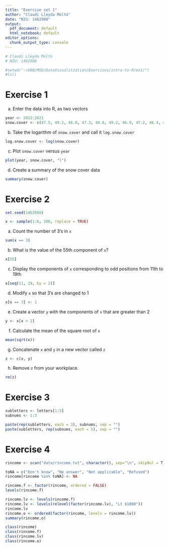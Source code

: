 ```yaml
---
title: "Exercise set 1"
author: "Claudi Lleyda Moltó"
date: "NIU: 1462908"
output:
  pdf_document: default
  html_notebook: default
editor_options:
  chunk_output_type: console
---
```

```r
# Claudi Lleyda Moltó
# NIU: 1462908

#setwd("~/UAB/MSE/DataVisualitzation/Exercises/intro-to-R/ex1/")
#ls()
```

Exercise 1
==========

(a) Enter the data into R, as two vectors

```r
year <- 2012:2021
snow.cover <- c(47.5, 49.2, 46.0, 47.3, 48.8, 49.2, 46.9, 47.2, 46.4, 46.8)
```

(b) Take the logarithm of `snow.cover` and call it `log.snow.cover`

```r
log.snow.cover <- log(snow.cover)
```

(c) Plot `snow.cover` versus `year`

```r
plot(year, snow.cover, "l")
```

(d) Create a summary of the snow cover data

```r
summary(snow.cover)
```

Exercise 2
==========

```r
set.seed(1462908)

x <- sample(1:6, 100, replace = TRUE)
```

(a) Count the number of 3’s in `x`

```r
sum(x == 3)
```

(b) What is the value of the 55th component of `x`?

```r
x[55]
```

(c) Display the components of `x` corresponding to odd positions from 11th to 19th

```r
x[seq(11, 19, by = 2)]
```

(d) Modify `x` so that 3’s are changed to 1

```r
x[x == 3] <- 1
```

(e) Create a vector `y` with the components of `x` that are greater than 2

```r
y <- x[x > 2]
````

(f) Calculate the mean of the square root of `x`

```r
mean(sqrt(x))
```

(g) Concatenate `x` and `y` in a new vector called `z`

```r
z <- c(x, y)
```

(h) Remove `z` from your workplace.

```r
rm(z)
```

Exercise 3
==========

```r
subletters <- letters[1:5]
subnums <- 1:3

paste(rep(subletters, each = 3), subnums, sep = "")
paste(subletters, rep(subnums, each = 5), sep = "")
```

Exercise 4
==========

```r
rincome <- scan("data/rincome.txt", character(), sep="\n", skipNul = T)

toNA = c("Don't know", "No answer", "Not applicable", "Refused")
rincome[rincome %in% toNA] <- NA

rincome.f <- factor(rincome, ordered = FALSE)
levels(rincome.f)

rincome.lv <- levels(rincome.f)
rincome.lv <- levels(relevel(factor(rincome.lv), "Lt $1000"))
rincome.lv
rincome.o <- ordered(factor(rincome, levels = rincome.lv))
summary(rincome.o)

class(rincome)
class(rincome.f)
class(rincome.lv)
class(rincome.o)
```
